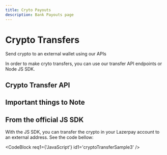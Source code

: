 ```yaml
---
title: Cryto Payouts
description: Bank Payouts page
---
```


# Crypto Transfers

Send crypto to an external wallet using our APIs

<Divider className='w-20'/>

In order to make cryto transfers, you can use our transfer API endpoints or Node JS SDK.

## Crypto Transfer API

<TransferAPI/>

## Important things to Note

<ImportantThings/>

<Divider className='w-20' />

## From the official JS SDK

With the JS SDK, you can transfer the crypto in your Lazerpay account to
an external address. See the code bellow:

<CodeBlock req1={'JavaScript'} id1='cryptoTransferSample3' />